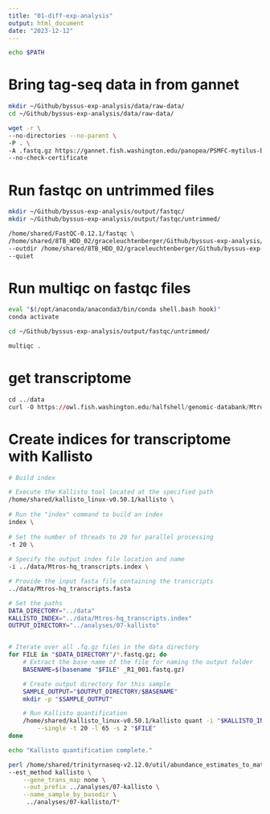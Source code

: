```yaml
---
title: "01-diff-exp-analysis"
output: html_document
date: "2023-12-12"
---
```


```bash
echo $PATH
```

# Bring tag-seq data in from gannet
```bash
mkdir ~/Github/byssus-exp-analysis/data/raw-data/
cd ~/Github/byssus-exp-analysis/data/raw-data/

wget -r \
--no-directories --no-parent \
-P . \
-A .fastq.gz https://gannet.fish.washington.edu/panopea/PSMFC-mytilus-byssus-pilot/20220405-tagseq/ \
--no-check-certificate
```

# Run fastqc on untrimmed files
```bash
mkdir ~/Github/byssus-exp-analysis/output/fastqc/
mkdir ~/Github/byssus-exp-analysis/output/fastqc/untrimmed/

/home/shared/FastQC-0.12.1/fastqc \
/home/shared/8TB_HDD_02/graceleuchtenberger/Github/byssus-exp-analysis/data/raw-data/*.fastq.gz \
--outdir /home/shared/8TB_HDD_02/graceleuchtenberger/Github/byssus-exp-analysis/output/fastqc/untrimmed/ \
--quiet

```

# Run multiqc on fastqc files
```bash

eval "$(/opt/anaconda/anaconda3/bin/conda shell.bash hook)"
conda activate

cd ~/Github/byssus-exp-analysis/output/fastqc/untrimmed/

multiqc .

```

# get transcriptome

```r
cd ../data
curl -O https://owl.fish.washington.edu/halfshell/genomic-databank/Mtros-hq_transcripts.fasta
```


# Create indices for transcriptome with Kallisto
```bash
# Build index

# Execute the Kallisto tool located at the specified path
/home/shared/kallisto_linux-v0.50.1/kallisto \
  
# Run the "index" command to build an index
index \
  
# Set the number of threads to 20 for parallel processing
-t 20 \
  
# Specify the output index file location and name
-i ../data/Mtros-hq_transcripts.index \

# Provide the input fasta file containing the transcripts
../data/Mtros-hq_transcripts.fasta
```


```bash
# Set the paths
DATA_DIRECTORY="../data"
KALLISTO_INDEX="../data/Mtros-hq_transcripts.index"
OUTPUT_DIRECTORY="../analyses/07-kallisto"


# Iterate over all .fq.gz files in the data directory
for FILE in "$DATA_DIRECTORY"/*.fastq.gz; do
    # Extract the base name of the file for naming the output folder
    BASENAME=$(basename "$FILE" _R1_001.fastq.gz)

    # Create output directory for this sample
    SAMPLE_OUTPUT="$OUTPUT_DIRECTORY/$BASENAME"
    mkdir -p "$SAMPLE_OUTPUT"

    # Run Kallisto quantification
    /home/shared/kallisto_linux-v0.50.1/kallisto quant -i "$KALLISTO_INDEX" -o "$SAMPLE_OUTPUT" \
        --single -t 20 -l 65 -s 2 "$FILE"
done

echo "Kallisto quantification complete."
```

```bash
perl /home/shared/trinityrnaseq-v2.12.0/util/abundance_estimates_to_matrix.pl \
--est_method kallisto \
    --gene_trans_map none \
    --out_prefix ../analyses/07-kallisto \
    --name_sample_by_basedir \
     ../analyses/07-kallisto/T*
```



